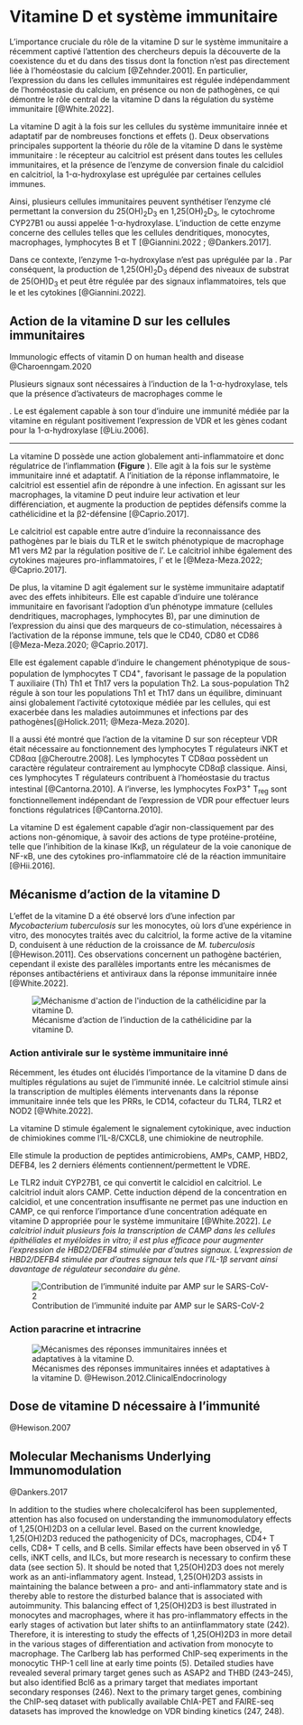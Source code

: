 # Vitamine D et système immunitaire

L'importance cruciale du rôle de la vitamine D sur le système immunitaire a récemment captivé l'attention des chercheurs depuis la découverte de la coexistence du \ac{VDR} et du \ac{CYP27B1} dans des tissus dont la fonction n'est pas directement liée à l'homéostasie du calcium [@Zehnder.2001]. En particulier, l'expression du \ac{CYP27B1} dans les cellules immunitaires est régulée indépendamment de l'homéostasie du calcium, en présence ou non de pathogènes, ce qui démontre le rôle central de la vitamine D dans la régulation du système immunitaire [@White.2022].

La vitamine D agit à la fois sur les cellules du système immunitaire innée et adaptatif par de nombreuses fonctions et effets (**\ref{tbl-vd-immu}**). Deux observations principales supportent la théorie du rôle de la vitamine D dans le système immunitaire : le récepteur au calcitriol est présent dans toutes les cellules immunitaires, et la présence de l'enzyme de conversion finale du calcidiol en calcitriol, la 1-α-hydroxylase est uprégulée par certaines cellules immunes.

```{=tex}

\begin{table}
\centering
\caption{Effets de la vitamine D sur le système immunitaire. Le tableau montre les effets de la vitamine D sur le système immunitaire inné et adaptatif. D'après \autocite{Giannini.2022}.}
\label{tbl-vd-immu}
\begin{tabular}{|c|>{\centering\arraybackslash}p{0.5\textwidth}|}
\hline
\textbf{Fonction/Cellules} & \textbf{Effet} \\
\hline
\textbf{Immunité Innée} & \\
Différenciation des macrophages & Augmentation \\
Elimination des bactéries & Augmentation \\
Maturation des cellules dendritiques & Diminution \\
Présentation antigénique & Diminution \\
\hline
\textbf{Immunité adaptative} & \\
Cytokines Th$_1$ & Diminution \\
Cytokines Th$_2$ & Augmentation \\
Différentiation des Th${_{17}}$ & Diminution \\
Différentiation des T\textsubscript{reg} & Augmentation \\
\multirow{4}{*}{\begin{tabular}[c]{@{}c@{}}Lymphocytes B\end{tabular}} & Diminution de la prolifération \\
& Induction de l'apoptose \\
& Inhibition de la génération des plasmocytes \\
& Inhibition de la sécrétion des immunoglobulines \\
\hline
\end{tabular}
\end{table}
```

Ainsi, plusieurs cellules immunitaires peuvent synthétiser l'enzyme clé
permettant la conversion du 25(OH)~2~D~3~ en 1,25(OH)~2~D~3~, le
cytochrome CYP27B1 ou aussi appelée 1-α-hydroxylase. L'induction de
cette enzyme concerne des cellules telles que les cellules
dendritiques, monocytes, macrophages, lymphocytes B et T [@Giannini.2022 ; @Dankers.2017].

Dans ce contexte, l'enzyme 1-α-hydroxylase n'est pas uprégulée par la \ac{PTH}. Par conséquent, la production de 1,25(OH)~2~D~3~ dépend des niveaux de substrat de 25(OH)D~3~ et peut être régulée par des signaux inflammatoires, tels que le \ac{LPS} et les cytokines [@Giannini.2022].

<!-- TODO: Développer intracrine extracrine, peut-être même une sous-partie avec PREUVE et REFERENCE -->
<!-- L'action de la vitamine D peut être jugée intracrine puisqu'elle se -->
<!-- déroule à l'intérieur de la cellule, et non à l'extérieur de la cellule, -->
<!-- ce qui correspondrait à une action autocrine. -->


## Action de la vitamine D sur les cellules immunitaires

<!-- La vitamine D exerce son effet sur le système immunitaire grâce à la -->
<!-- présence de la 1-α-hydroxylase aussi appelée cytochrome \ac{CYP27B1}, -->
<!-- permettant la conversion du 25(OH)~2~D~3~ (calcidiol) en 1,25(OH)~2~D~3~ -->
<!-- (calcitriol), la forme active de la vitamine D~3~. Ainsi, cette forme -->
<!-- active est responsable des actions sur le système immunitaire, en se -->
<!-- liant à son récepteur, le VDR. Ce récepteur fait partie de la famille -->
<!-- des récepteurs nucléaires, et régule la transcription en se liant à un -->
<!-- domaine de liaison à l'ADN appelé \ac{VDRE}. La liaison du calcitriol -->
<!-- sur le \ac{VDR} crée un complexe protéique qui permet de modifier la -->
<!-- transcription des gènes cibles. -->

<!-- Jugé non utile, car superflu (décrit plus haut). A voir si fusion possible -->



Immunologic effects of vitamin D on human health and disease
@Charoenngam.2020





<!-- tels que le \ac{tnfa} et l'{ifng}, deux cytokines qui sont essentielles au processus inflammatoire. [citation needed] [@Overbergh.2006]-->

<!-- Par exemple, l'{ifng} est un stimuli immun qui lors de sa liaison sur son récepteur, va stimuler la production de 1-α-hydroxylase. [citation needed] -->


Plusieurs signaux sont nécessaires à l'induction de la 1-α-hydroxylase,
tels que la présence d'activateurs de macrophages comme le

\ac{tnfa}. Le \ac{TLR} est également capable à son
tour d'induire une immunité médiée par la vitamine en régulant
positivement l'expression de VDR et les gènes codant pour la
1-α-hydroxylase [@Liu.2006].

__________

La vitamine D possède une action globalement anti-inflammatoire et donc
régulatrice de l'inflammation **(Figure** \ref{fig:immunomod}). Elle
agit à la fois sur le système immunitaire inné et adaptatif. A
l'initiation de la réponse inflammatoire, le calcitriol est essentiel
afin de répondre à une infection. En agissant sur les macrophages, la
vitamine D peut induire leur activation et leur différenciation, et
augmente la production de peptides défensifs comme la cathélicidine et
la β2-défensine [@Caprio.2017].

Le calcitriol est capable entre autre d'induire la reconnaissance des
pathogènes par le biais du TLR et le switch phénotypique de macrophage
M1 vers M2 par la régulation positive de l'\ac{IL-10}. Le calcitriol
inhibe également des cytokines majeures pro-inflammatoires, l'\ac{IL-6}
et le \ac{tnfa} [@Meza-Meza.2022; @Caprio.2017].

De plus, la vitamine D agit également sur le système immunitaire
adaptatif avec des effets inhibiteurs. Elle est capable d'induire une
tolérance immunitaire en favorisant l'adoption d'un phénotype immature
(cellules dendritiques, macrophages, lymphocytes B), par une diminution
de l'expression du \ac{CMH-II} ainsi que des marqueurs de
co-stimulation, nécessaires à l'activation de la réponse immune, tels
que le CD40, CD80 et CD86 [@Meza-Meza.2020; @Caprio.2017].

Elle est également capable d'induire le changement phénotypique de
sous-population de lymphocytes T CD4^+^, favorisant le passage de la
population T auxiliaire (Th) Th1 et Th17 vers la population Th2. La
sous-population Th2 régule à son tour les populations Th1 et Th17 dans
un équilibre, diminuant ainsi globalement l'activité cytotoxique médiée
par les cellules, qui est exacerbée dans les maladies autoimmunes et
infections par des pathogènes[@Holick.2011; @Meza-Meza.2020].

Il a aussi été montré que l'action de la vitamine D sur son récepteur
VDR était nécessaire au fonctionnement des lymphocytes T régulateurs
iNKT et CD8αα [@Cheroutre.2008]. Les lymphocytes T CD8αα possèdent un
caractère régulateur contrairement au lymphocyte CD8αβ classique. Ainsi,
ces lymphocytes T régulateurs contribuent à l'homéostasie du tractus
intestinal [@Cantorna.2010]. A l'inverse, les lymphocytes FoxP3^+^
T~reg~ sont fonctionnellement indépendant de l'expression de VDR pour
effectuer leurs fonctions régulatrices [@Cantorna.2010].

La vitamine D est également capable d'agir non-classiquement par des
actions non-génomique, à savoir des actions de type protéine-protéine,
telle que l'inhibition de la kinase IKκβ, un régulateur de la voie
canonique de NF-κB, une des cytokines pro-inflammatoire clé de la
réaction immunitaire [@Hii.2016].

```{=tex}
\begin{figure}
\includegraphics{figures/calcitriol-immunomodulatory.jpg} 
\caption[\textbf{Effets immunomodulateurs du calcitriol.}]
{\textbf{Effets immunomodulateurs du calcitriol.} \cite{Meza-Meza.2020}}
\label{fig:immunomod}
\end{figure}
```
## Mécanisme d'action de la vitamine D

L'effet de la vitamine D a été observé lors d'une infection par
*Mycobacterium tuberculosis* sur les monocytes, où lors d'une expérience
in vitro, des monocytes traités avec du calcitriol, la forme active de
la vitamine D, conduisent à une réduction de la croissance de *M.
tuberculosis* [@Hewison.2011]. Ces observations concernent un pathogène
bactérien, cependant il existe des parallèles importants entre les
mécanismes de réponses antibactériens et antiviraux dans la réponse
immunitaire innée [@White.2022].

![Mécanisme d'action de l'induction de la cathélicidine par la vitamine
D.](figures/vd-mecha-cathelicidin.jpg){alt="Méchanisme d'action de l'induction de la cathélicidine par la vitamine D."
fig-align="center"}

### Action antivirale sur le système immunitaire inné

Récemment, les études ont élucidés l'importance de la vitamine D dans de
multiples régulations au sujet de l'immunité innée. Le calcitriol
stimule ainsi la transcription de multiples éléments intervenants dans
la réponse immunitaire innée tels que les PRRs, le CD14, cofacteur du
TLR4, TLR2 et NOD2 [@White.2022].

La vitamine D stimule également le signalement cytokinique, avec
induction de chimiokines comme l'IL-8/CXCL8, une chimiokine de
neutrophile.

Elle stimule la production de peptides antimicrobiens, AMPs, CAMP, HBD2,
DEFB4, les 2 derniers éléments contiennent/permettent le VDRE.

Le TLR2 induit CYP27B1, ce qui convertit le calcidiol en calcitriol. Le
calcitriol induit alors CAMP. Cette induction dépend de la concentration
en calcidiol, et une concentration insuffisante ne permet pas une
induction en CAMP, ce qui renforce l'importance d'une concentration
adéquate en vitamine D appropriée pour le système immunitaire
[@White.2022]. *Le calcitriol induit plusieurs fois la transcription de
CAMP dans les cellules épithéliales et myéloïdes in vitro; il est plus
efficace pour augmenter l'expression de HBD2/DEFB4 stimulée par d'autres
signaux. L'expression de HBD2/DEFB4 stimulée par d'autres signaux tels
que l'IL-1β servant ainsi davantage de régulateur secondaire du gène.*

![Contribution de l'immunité induite par AMP sur le
SARS-CoV-2](figures/vd-amp.png)

### Action paracrine et intracrine

![Mécanismes des réponses immunitaires innées et adaptatives à la
vitamine D.
@Hewison.2012.ClinicalEndocrinology](figures/meca-intracrine.jpg){alt="Mécanismes des réponses immunitaires innées et adaptatives à la vitamine D."
fig-align="center"}

## Dose de vitamine D nécessaire à l'immunité

@Hewison.2007

## Molecular Mechanisms Underlying Immunomodulation

@Dankers.2017

In addition to the studies where cholecalciferol has been supplemented, attention has also focused on understanding the immunomodulatory effects of 1,25(OH)2D3 on a cellular level. Based on the current knowledge, 1,25(OH)2D3 reduced the pathogenicity of DCs, macrophages, CD4+ T cells, CD8+ T cells, and B cells. Similar effects have been observed in γδ T cells, iNKT cells, and ILCs, but more research is necessary to confirm these data (see section 5). It should be noted that 1,25(OH)2D3 does not merely work as an anti-inflammatory agent. Instead, 1,25(OH)2D3 assists in maintaining the balance between a pro- and anti-inflammatory state and is thereby able to restore the disturbed balance that is associated with autoimmunity. This balancing effect of 1,25(OH)2D3 is best illustrated in monocytes and macrophages, where it has pro-inflammatory effects in the early stages of activation but later shifts to an antiinflammatory state (242). Therefore, it is interesting to study the effects of 1,25(OH)2D3 in more detail in the various stages of differentiation and activation from monocyte to macrophage. The Carlberg lab has performed ChIP-seq experiments in the monocytic THP-1 cell line at early time points (5). Detailed studies have revealed several primary target genes such as ASAP2 and THBD (243–245), but also identified Bcl6 as a primary target that mediates important secondary responses (246). Next to the primary target genes, combining the ChIP-seq dataset with publically available ChIA-PET and FAIRE-seq datasets has improved the knowledge on VDR binding kinetics (247, 248).
